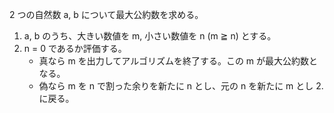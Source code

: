 2 つの自然数 a, b について最大公約数を求める。

1. a, b のうち、大きい数値を m, 小さい数値を n (m ≧ n) とする。
2. n = 0 であるか評価する。
   - 真なら m を出力してアルゴリズムを終了する。この m が最大公約数となる。
   - 偽なら m を n で割った余りを新たに n とし、元の n を新たに m とし 2. に戻る。
